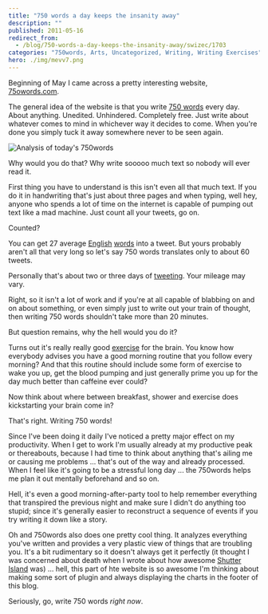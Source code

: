 ```yaml
---
title: "750 words a day keeps the insanity away"
description: ""
published: 2011-05-16
redirect_from:
  - /blog/750-words-a-day-keeps-the-insanity-away/swizec/1703
categories: "750words, Arts, Uncategorized, Writing, Writing Exercises"
hero: ./img/mevv7.png
---
```


Beginning of May I came across a pretty interesting website, [75owords.com](http://750words.com).

The general idea of the website is that you write [750 words](http://750words.com "750 Words") every day. About anything. Unedited. Unhindered. Completely free. Just write about whatever comes to mind in whichever way it decides to come. When you're done you simply tuck it away somewhere never to be seen again.

![](./img/mevv7.png "Analysis of today's 750words")

Why would you do that? Why write sooooo much text so nobody will ever read it.

First thing you have to understand is this isn't even all that much text. If you do it in handwriting that's just about three pages and when typing, well hey, anyone who spends a lot of time on the internet is capable of pumping out text like a mad machine. Just count all your tweets, go on.

Counted?

You can get 27 average [English](http://en.wikipedia.org/wiki/English_language "English language") [words](http://en.wikipedia.org/wiki/Word "Word") into a tweet. But yours probably aren't all that very long so let's say 750 words translates only to about 60 tweets.

Personally that's about two or three days of [tweeting](http://twitter.com "Twitter"). Your mileage may vary.

Right, so it isn't a lot of work and if you're at all capable of blabbing on and on about something, or even simply just to write out your train of thought, then writing 750 words shouldn't take more than 20 minutes.

But question remains, why the hell would you do it?

Turns out it's really really good [exercise](http://en.wikipedia.org/wiki/Physical_exercise "Physical exercise") for the brain. You know how everybody advises you have a good morning routine that you follow every morning? And that this routine should include some form of exercise to wake you up, get the blood pumping and just generally prime you up for the day much better than caffeine ever could?

Now think about where between breakfast, shower and exercise does kickstarting your brain come in?

That's right. Writing 750 words!

Since I've been doing it daily I've noticed a pretty major effect on my productivity. When I get to work I'm usually already at my productive peak or thereabouts, because I had time to think about anything that's ailing me or causing me problems ... that's out of the way and already processed. When I feel like it's going to be a stressful long day ... the 750words helps me plan it out mentally beforehand and so on.

Hell, it's even a good morning-after-party tool to help remember everything that transpired the previous night and make sure I didn't do anything too stupid; since it's generally easier to reconstruct a sequence of events if you try writing it down like a story.

Oh and 750words also does one pretty cool thing. It analyzes everything you've written and provides a very plastic view of things that are troubling you. It's a bit rudimentary so it doesn't always get it perfectly (it thought I was concerned about death when I wrote about how awesome [Shutter Island](http://www.shutterisland.com/ "Shutter Island (film)") was) ... hell, this part of hte website is so awesome I'm thinking about making some sort of plugin and always displaying the charts in the footer of this blog.

Seriously, go, write 750 words _right now_.

